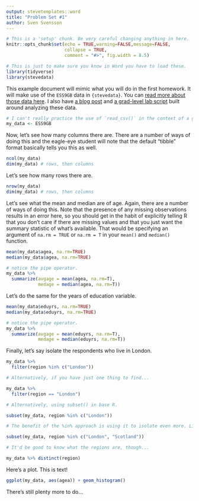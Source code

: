 ```yaml
---
output: stevetemplates::word
title: "Problem Set #1"
author: Sven Svensson
---
```


```r
# This is a 'setup' chunk. Be very careful changing anything in here.
knitr::opts_chunk$set(echo = TRUE,warning=FALSE,message=FALSE,
                      collapse = TRUE,
                      comment = "#>", fig.width = 8.5)

```

```r
# This is just to make sure you know in Word you have to load these.
library(tidyverse)
library(stevedata)
```

This example document will mimic what you will do in the first homework. It will make use of the `ESS9GB` data in `{stevedata}`. You can [read more about those data here](https://svmiller.com/stevedata/reference/ESS9GB.html). I also have [a blog post](https://svmiller.com/blog/2020/03/what-explains-british-attitudes-toward-immigration-a-pedagogical-example/) and [a grad-level lab script](https://eh6127.svmiller.com/lab-scripts/lab-4/) built around analyzing these data.

```r
# I can't really practice the use of `read_csv()` in the context of a guide like this.
my_data <- ESS9GB
```

Now, let's see how many columns there are. There are a number of ways of doing this and the eagle-eye student will note that the default "tibble" format basically tells you this as well.

```r
ncol(my_data)
dim(my_data) # rows, then columns
```

Let's see how many rows there are.

```r
nrow(my_data)
dim(my_data) # rows, then columns
```

Let's see what the mean and median are of age. Again, there are a number of ways of doing this. Note that the presence of any missing observations results in an error here, so you should get in the habit of explicitly telling R that you don't care if there are missing values and that you just want the summary statistic of what's available. That would be specifying an argument of `na.rm = TRUE` or `na.rm = T` in your `mean()` and `median()` function.

```r
mean(my_data$agea, na.rm=TRUE)
median(my_data$agea, na.rm=TRUE)

# notice the pipe operator.
my_data %>%
  summarize(avgage = mean(agea, na.rm=T),
            medage = median(agea, na.rm=T))
```

Let's do the same for the years of education variable.

```r
mean(my_data$eduyrs, na.rm=TRUE)
median(my_data$eduyrs, na.rm=TRUE)

# notice the pipe operator.
my_data %>%
  summarize(avgage = mean(eduyrs, na.rm=T),
            medage = median(eduyrs, na.rm=T))
```

Finally, let's say isolate the respondents who live in London.

```r
my_data %>%
  filter(region %in% c("London"))

# Alternatively, if you have just one thing to find...

my_data %>%
  filter(region == "London")

# Alternatively, using subset() in base R.

subset(my_data, region %in% c("London"))

# The benefit of the %in% approach is using it to isolate even more. Like this:

subset(my_data, region %in% c("London", "Scotland"))

# It'd be good to know what the regions are, though...

my_data %>% distinct(region)

```

Here's a plot. This is text!

```r
ggplot(my_data, aes(agea)) + geom_histogram()
```

There's still plenty more to do...